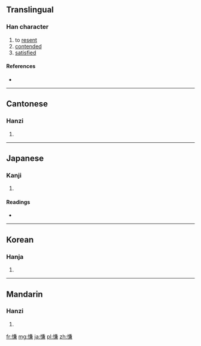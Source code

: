 ==Translingual==

===Han character===
{{Han char|rn=61|rad=心|as=10|sn=13|four=9803<sub>7</sub>|canj=心廿X金 (PTXC)}}

# to [[resent]]
# [[contended]]
# [[satisfied]]

====References====
* {{Han ref|kx=0398.020|dkj=11051|dj=0737.030|hdz=42339.040|uh=614A|ud=24906|bh=DD67|bd=56679}}

----

==Cantonese==

===Hanzi===
{{yue-hanzi|jyut=|y=him3, hip3}}

# {{defn|lang=yue|sort=心10}}

----

==Japanese==

===Kanji===
{{ja-kanji|grade=|rs=心10}}

# {{defn|lang=ja|sort=心10}}

====Readings====
* {{ja-readings|on=[[けん]] (ken), [[きょう]] (kyō)|kun=[[うらむ]] (uramu), [[あきたりる]] (akitariru)}}

----

==Korean==

===Hanja===
{{ko-hanja|hangeul=[[겸]], [[협]]|eumhun=|rv=gyeom, hyeop|mr=kyŏm, hyŏp|y=kyem, hyep}}

# {{defn|lang=ko|sort=心10}}

----

==Mandarin==

===Hanzi===
{{cmn-hanzi|pin=[[qiàn]] ([[qian4]])|wg=ch'ien<sup>4</sup>}}

# {{defn|lang=cmn|sort=心10}}

[[fr:慊]]
[[mg:慊]]
[[ja:慊]]
[[pl:慊]]
[[zh:慊]]